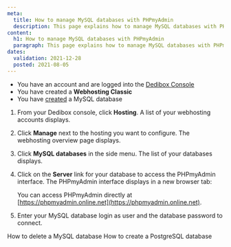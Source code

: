 ```yaml
---
meta:
  title: How to manage MySQL databases with PHPmyAdmin
  description: This page explains how to manage MySQL databases with PHPmyAdmin
content:
  h1: How to manage MySQL databases with PHPmyAdmin
  paragraph: This page explains how to manage MySQL databases with PHPmyAdmin
dates:
  validation: 2021-12-28
  posted: 2021-08-05
---
```


<Message type="requirement">

  - You have an account and are logged into the [Dedibox Console](https://console.online.net)
  - You have created a **Webhosting Classic**
  - You have [created](/webhosting/classic/how-to/create-mysql-database) a MySQL database

</Message>

1. From your Dedibox console, click **Hosting**. A list of your webhosting accounts displays.

2. Click **Manage** next to the hosting you want to configure. The webhosting overview page displays.

3. Click **MySQL databases** in the side menu. The list of your databases displays.

4. Click on the **Server** link for your database to access the PHPmyAdmin interface. The PHPmyAdmin interface displays in a new browser tab: 

    <Lightbox src="scaleway_phpmyadmin.png" alt="" />

    <Message type="note">

    You can access PHPmyAdmin directly at [https://phpmyadmin.online.net](https://phpmyadmin.online.net). 

    </Message>

5. Enter your MySQL database login as user and the database password to connect. 

<Navigation title="See Also">
  <PreviousButton to="/webhosting/classic/how-to/delete-mysql-database/">How to delete a MySQL database</PreviousButton>
  <NextButton to="/webhosting/classic/how-to/create-postgresql-database/">How to create a PostgreSQL database</NextButton>
</Navigation> 
